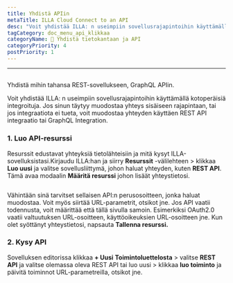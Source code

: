 ```yaml
---
title: Yhdistä APIin
metaTitle: ILLA Cloud Connect to an API
desc: "Voit yhdistää ILLA: n useimpiin sovellusrajapintoihin käyttämällä kotoperäisiä integroituja. ILLA voi muodostaa yhteyden mihin tahansa REST, GraphQL API"
tagCategory: doc_menu_api_klikkaa
categoryName: 📲 Yhdistä tietokantaan ja API
categoryPriority: 4
postPriority: 1
---
```


* * *

## <h2 hidden>Yhdistä sovellusrajapintaan</h2>

Yhdistä mihin tahansa REST-sovellukseen, GraphQL APIin.

Voit yhdistää ILLA: n useimpiin sovellusrajapintoihin käyttämällä kotoperäisiä integroituja. Jos sinun täytyy muodostaa yhteys sisäiseen rajapintaan, tai jos integraatiota ei tueta, voit muodostaa yhteyden käyttäen REST API integraatio tai GraphQL Integration.

### 1.  Luo API-resurssi

Resurssit edustavat yhteyksiä tietolähteisiin ja mitä kysyt ILLA-sovelluksistasi.Kirjaudu ILLA:han ja siirry **Resurssit** -välilehteen > klikkaa **Luo uusi** ja valitse sovellusliittymä, johon haluat yhteyden, kuten **REST API**. Tämä avaa modaalin **Määritä resurssi** johon lisäät yhteystietosi.

<img
  src='https://cdn.illacloud.com/official-website/img/docs/connect/connect-api/config.png'
  alt=""
/>

Vähintään sinä tarvitset sellaisen API:n perusosoitteen, jonka haluat muodostaa. Voit myös siirtää URL-parametrit, otsikot jne. Jos API vaatii todennusta, voit määrittää että tällä sivulla samoin. Esimerkiksi OAuth2.0 vaatii valtuutuksen URL-osoitteen, käyttöoikeuksien URL-osoitteen jne. Kun olet syöttänyt yhteystietosi, napsauta **Tallenna resurssi.**

### 2.  Kysy API

Sovelluksen editorissa klikkaa **+ Uusi** **Toimintoluettelosta** > valitse **REST API** ja valitse olemassa oleva REST API tai luo uusi > klikkaa **luo toiminto** ja päivitä toiminnot URL-parametreilla, otsikot jne.

<img
  src='https://cdn.illacloud.com/official-website/img/docs/connect/connect-api/action.png'
  alt=""
/>
